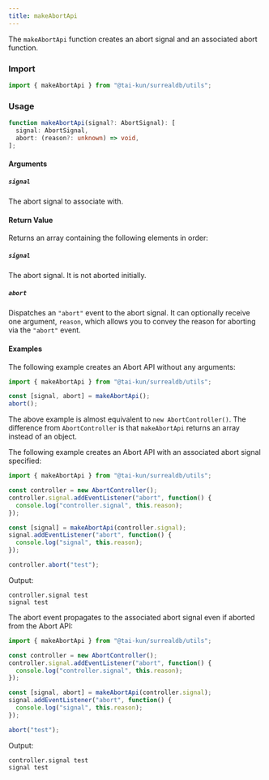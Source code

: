 ```yaml
---
title: makeAbortApi
---
```


The `makeAbortApi` function creates an abort signal and an associated abort function.

### Import

```ts
import { makeAbortApi } from "@tai-kun/surrealdb/utils";
```

### Usage

```ts
function makeAbortApi(signal?: AbortSignal): [
  signal: AbortSignal,
  abort: (reason?: unknown) => void,
];
```

#### Arguments

##### `signal`

The abort signal to associate with.

#### Return Value

Returns an array containing the following elements in order:

##### `signal`

The abort signal. It is not aborted initially.

##### `abort`

Dispatches an `"abort"` event to the abort signal. It can optionally receive one argument, `reason`, which allows you to convey the reason for aborting via the `"abort"` event.

#### Examples

The following example creates an Abort API without any arguments:

```ts
import { makeAbortApi } from "@tai-kun/surrealdb/utils";

const [signal, abort] = makeAbortApi();
abort();
```

The above example is almost equivalent to `new AbortController()`. The difference from `AbortController` is that `makeAbortApi` returns an array instead of an object.

The following example creates an Abort API with an associated abort signal specified:

```ts
import { makeAbortApi } from "@tai-kun/surrealdb/utils";

const controller = new AbortController();
controller.signal.addEventListener("abort", function() {
  console.log("controller.signal", this.reason);
});

const [signal] = makeAbortApi(controller.signal);
signal.addEventListener("abort", function() {
  console.log("signal", this.reason);
});

controller.abort("test");
```

Output:

```
controller.signal test
signal test
```

The abort event propagates to the associated abort signal even if aborted from the Abort API:

```ts
import { makeAbortApi } from "@tai-kun/surrealdb/utils";

const controller = new AbortController();
controller.signal.addEventListener("abort", function() {
  console.log("controller.signal", this.reason);
});

const [signal, abort] = makeAbortApi(controller.signal);
signal.addEventListener("abort", function() {
  console.log("signal", this.reason);
});

abort("test");
```

Output:

```
controller.signal test
signal test
```
